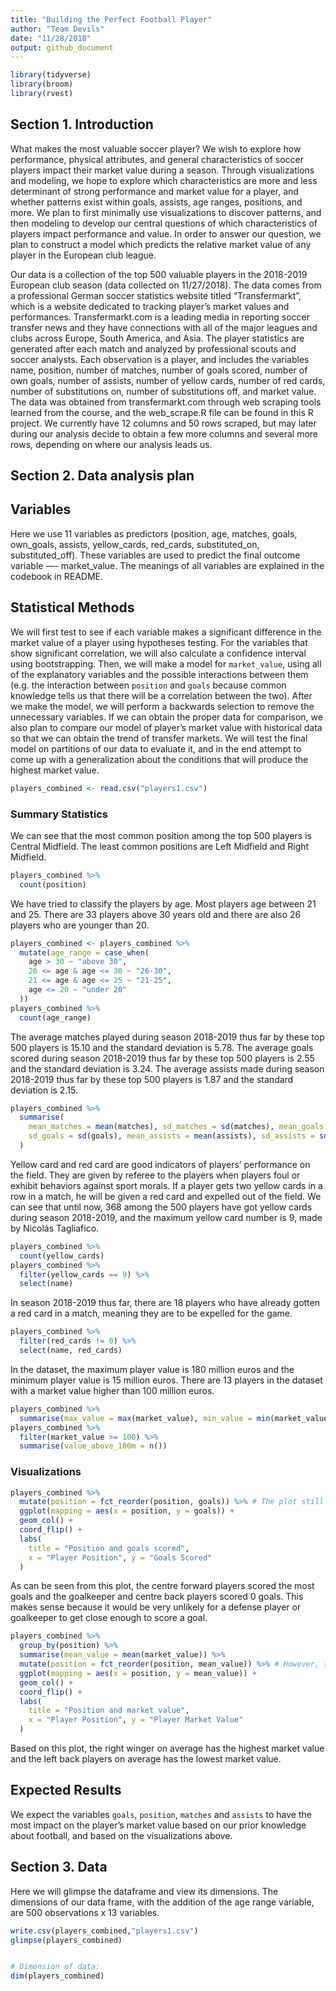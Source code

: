 ```yaml
---
title: "Building the Perfect Football Player"
author: "Team Devils"
date: "11/28/2018"
output: github_document
---
```


```r
library(tidyverse)
library(broom)
library(rvest)
```


## Section 1. Introduction

What makes the most valuable soccer player? We wish to explore how performance, physical attributes, and general characteristics of soccer players impact their market value during a season. Through visualizations and modeling, we hope to explore which characteristics are more and less determinant of strong performance and market value for a player, and whether patterns exist within goals, assists, age ranges, positions, and more. We plan to first minimally use visualizations to discover patterns, and then modeling to develop our central questions of which characteristics of players impact performance and value. In order to answer our question, we plan to construct a model which predicts the relative market value of any player in the European club league. 

Our data is a collection of the top 500 valuable players in the 2018-2019 European club season (data collected on 11/27/2018). The data comes from a professional German soccer statistics website titled "Transfermarkt", which is a website dedicated to tracking player's market values and performances. Transfermarkt.com is a leading media in reporting soccer transfer news and they have connections with all of the major leagues and clubs across Europe, South America, and Asia. The player statistics are generated after each match and analyzed by professional scouts and soccer analysts. Each observation is a player, and includes the variables name, position, number of matches, number of goals scored, number of own goals, number of assists, number of yellow cards, number of red cards, number of substitutions on, number of substitutions off, and market value. The data was obtained from transfermarkt.com through web scraping tools learned from the course, and the web_scrape.R file can be found in this R project. We currently have 12 columns and 50 rows scraped, but may later during our analysis decide to obtain a few more columns and several more rows, depending on where our analysis leads us.


## Section 2. Data analysis plan

## Variables

Here we use 11 variables as predictors (position, age, matches, goals, own_goals, assists, yellow_cards, red_cards, substituted_on, substituted_off). These variables are used to predict the final outcome variable ---- market_value. The meanings of all variables are explained in the codebook in README.

## Statistical Methods

We will first test to see if each variable makes a significant difference in the market value of a player using hypotheses testing. For the variables that show significant correlation, we will also calculate a confidence interval using bootstrapping. Then, we will make a model for `market_value`, using all of the explanatory variables and the possible interactions between them (e.g. the interaction between `position` and `goals` because common knowledge tells us that there will be a correlation between the two). After we make the model, we will perform a backwards selection to remove the unnecessary variables. If we can obtain the proper data for comparison, we also plan to compare our model of player's market value with historical data so that we can obtain the trend of transfer markets. We will test the final model on partitions of our data to evaluate it, and in the end attempt to come up with a generalization about the conditions that will produce the highest market value. 

```r
players_combined <- read.csv("players1.csv")
```

### Summary Statistics

We can see that the most common position among the top 500 players is Central Midfield. The least common positions are Left Midfield and Right Midfield.

```r
players_combined %>%
  count(position)
```

We have tried to classify the players by age. Most players age between 21 and 25. There are 33 players above 30 years old and there are also 26 players who are younger than 20.

```r
players_combined <- players_combined %>%
  mutate(age_range = case_when(
    age > 30 ~ "above 30",
    26 <= age & age <= 30 ~ "26-30",
    21 <= age & age <= 25 ~ "21-25",
    age <= 20 ~ "under 20"
  ))
players_combined %>%
  count(age_range)
```

The average matches played during season 2018-2019 thus far by these top 500 players is 15.10 and the standard deviation is 5.78.
The average goals scored during season 2018-2019 thus far by these top 500 players is 2.55 and the standard deviation is 3.24.
The average assists made during season 2018-2019 thus far by these top 500 players is 1.87 and the standard deviation is 2.15.

```r
players_combined %>%
  summarise(
    mean_matches = mean(matches), sd_matches = sd(matches), mean_goals = mean(goals),
    sd_goals = sd(goals), mean_assists = mean(assists), sd_assists = sd(assists)
  )
```

Yellow card and red card are good indicators of players' performance on the field. They are given by referee to the players when players foul or exhibit behaviors against sport morals. If a player gets two yellow cards in a row in a match, he will be given a red card and expelled out of the field. We can see that until now, 368 among the 500 players have got yellow cards during season 2018-2019, and the maximum yellow card number is 9, made by Nicolás Tagliafico.

```r
players_combined %>%
  count(yellow_cards)
players_combined %>%
  filter(yellow_cards == 9) %>%
  select(name)
```

In season 2018-2019 thus far, there are 18 players who have already gotten a red card in a match, meaning they are to be expelled for the game.

```r
players_combined %>%
  filter(red_cards != 0) %>%
  select(name, red_cards)
```

In the dataset, the maximum player value is 180 million euros and the minimum player value is 15 million euros. There are 13 players in the dataset with a market value higher than 100 million euros.

```r
players_combined %>%
  summarise(max_value = max(market_value), min_value = min(market_value))
players_combined %>%
  filter(market_value >= 100) %>%
  summarise(value_above_100m = n())
```

### Visualizations

```r
players_combined %>%
  mutate(position = fct_reorder(position, goals)) %>% # The plot still does not reorder correctly
  ggplot(mapping = aes(x = position, y = goals)) +
  geom_col() +
  coord_flip() +
  labs(
    title = "Position and goals scored",
    x = "Player Position", y = "Goals Scored"
  )
```

As can be seen from this plot, the centre forward players scored the most goals and the goalkeeper and centre back players scored 0 goals. This makes sense because it would be very unlikely for a defense player or goalkeeper to get close enough to score a goal. 


```r
players_combined %>%
  group_by(position) %>%
  summarise(mean_value = mean(market_value)) %>%
  mutate(position = fct_reorder(position, mean_value)) %>% # However, the same code here produces a correct reordering
  ggplot(mapping = aes(x = position, y = mean_value)) +
  geom_col() +
  coord_flip() +
  labs(
    title = "Position and market value",
    x = "Player Position", y = "Player Market Value"
  )
```

Based on this plot, the right winger on average has the highest market value and the left back players on average has the lowest market value. 


## Expected Results

We expect the variables `goals`, `position`, `matches` and `assists` to have the most impact on the player's market value based on our prior knowledge about football, and based on the visualizations above. 

## Section 3. Data

Here we will glimpse the dataframe and view its dimensions. The dimensions of our data frame, with the addition of the age range variable, are 500 observations x 13 variables.  

```r
write.csv(players_combined,"players1.csv")
glimpse(players_combined)


# Dimension of data:
dim(players_combined)
```

